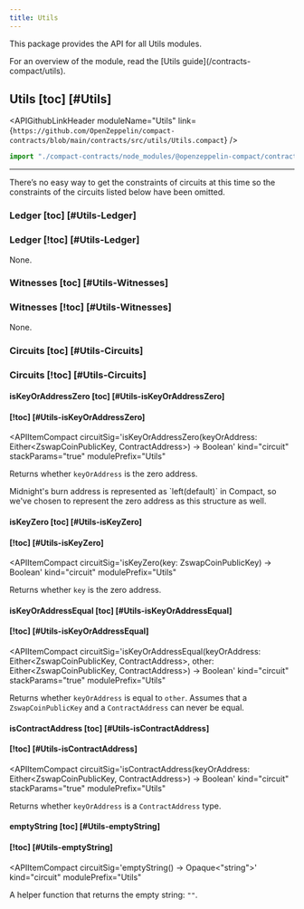 ```yaml
---
title: Utils
---
```


This package provides the API for all Utils modules.

<Callout type='info'>
  For an overview of the module, read the [Utils guide](/contracts-compact/utils).
</Callout>

## Utils [toc] [#Utils]
<APIGithubLinkHeader
    moduleName="Utils"
    link={`https://github.com/OpenZeppelin/compact-contracts/blob/main/contracts/src/utils/Utils.compact`}
/>

```ts
import "./compact-contracts/node_modules/@openzeppelin-compact/contracts/src/security/Initializable";
```

---

<Callout>
  There’s no easy way to get the constraints of circuits at this time so the constraints of the circuits listed below have been omitted.
</Callout>

### Ledger [toc] [#Utils-Ledger]
### Ledger [!toc] [#Utils-Ledger]

None.

### Witnesses [toc] [#Utils-Witnesses]
### Witnesses [!toc] [#Utils-Witnesses]

None.

### Circuits [toc] [#Utils-Circuits]
### Circuits [!toc] [#Utils-Circuits]

#### isKeyOrAddressZero [toc] [#Utils-isKeyOrAddressZero]
#### [!toc] [#Utils-isKeyOrAddressZero]
<APIItemCompact
  circuitSig='isKeyOrAddressZero(keyOrAddress: Either<ZswapCoinPublicKey, ContractAddress>) → Boolean'
  kind="circuit"
  stackParams="true"
  modulePrefix="Utils"
>
  Returns whether `keyOrAddress` is the zero address.

  <Callout>
    Midnight's burn address is represented as `left<ZswapCoinPublicKey, ContractAddress>(default<ZswapCoinPublicKey>)` in Compact,
    so we've chosen to represent the zero address as this structure as well.
  </Callout>
</APIItemCompact>

#### isKeyZero [toc] [#Utils-isKeyZero]
#### [!toc] [#Utils-isKeyZero]
<APIItemCompact
  circuitSig='isKeyZero(key: ZswapCoinPublicKey) → Boolean'
  kind="circuit"
  modulePrefix="Utils"
>
  Returns whether `key` is the zero address.
</APIItemCompact>

#### isKeyOrAddressEqual [toc] [#Utils-isKeyOrAddressEqual]
#### [!toc] [#Utils-isKeyOrAddressEqual]
<APIItemCompact
  circuitSig='isKeyOrAddressEqual(keyOrAddress: Either<ZswapCoinPublicKey, ContractAddress>, other: Either<ZswapCoinPublicKey, ContractAddress>) → Boolean'
  kind="circuit"
  stackParams="true"
  modulePrefix="Utils"
>
  Returns whether `keyOrAddress` is equal to `other`.
  Assumes that a `ZswapCoinPublicKey` and a `ContractAddress` can never be equal.
</APIItemCompact>

#### isContractAddress [toc] [#Utils-isContractAddress]
#### [!toc] [#Utils-isContractAddress]
<APIItemCompact
  circuitSig='isContractAddress(keyOrAddress: Either<ZswapCoinPublicKey, ContractAddress>) → Boolean'
  kind="circuit"
  stackParams="true"
  modulePrefix="Utils"
>
  Returns whether `keyOrAddress` is a `ContractAddress` type.
</APIItemCompact>

#### emptyString [toc] [#Utils-emptyString]
#### [!toc] [#Utils-emptyString]
<APIItemCompact
  circuitSig='emptyString() → Opaque<"string">'
  kind="circuit"
  modulePrefix="Utils"
>
  A helper function that returns the empty string: `""`.
</APIItemCompact>
